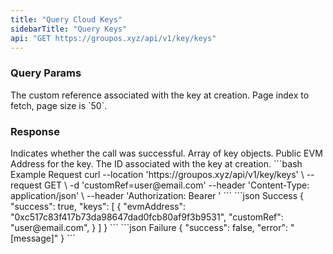```yaml
---
title: "Query Cloud Keys"
sidebarTitle: "Query Keys"
api: "GET https://groupos.xyz/api/v1/key/keys"
---
```


### Query Params

<ParamField query="customRef" type="string" optional>
  The custom reference associated with the key at creation.
</ParamField>
<ParamField query="page" type="number" optional>
  Page index to fetch, page size is `50`.
</ParamField>

### Response

<ResponseField name="success" type="boolean">
  Indicates whether the call was successful.
</ResponseField>
<ResponseField name="keys" type="object[]">
  Array of key objects.
  <Expandable title="object">
    <ResponseField name="evmAddress" type="string">
      Public EVM Address for the key.
    </ResponseField>
    <ResponseField name="keyId" type="string">
      The ID associated with the key at creation.
    </ResponseField>
  </Expandable>
</ResponseField>

<RequestExample>
  ```bash Example Request
  curl --location 'https://groupos.xyz/api/v1/key/keys' \
  --request GET \
  -d 'customRef=user@email.com'
  --header 'Content-Type: application/json' \
  --header 'Authorization: Bearer <token>'
  ```
</RequestExample>

<ResponseExample>
  ```json Success
  {
    "success": true,
    "keys": [
      {
        "evmAddress": "0xc517c83f417b73da98647dad0fcb80af9f3b9531",
        "customRef": "user@email.com",
      }
    ]
  }
  ```
  ```json Failure
  {
    "success": false,
    "error": "[message]"
  }
  ```
</ResponseExample>
